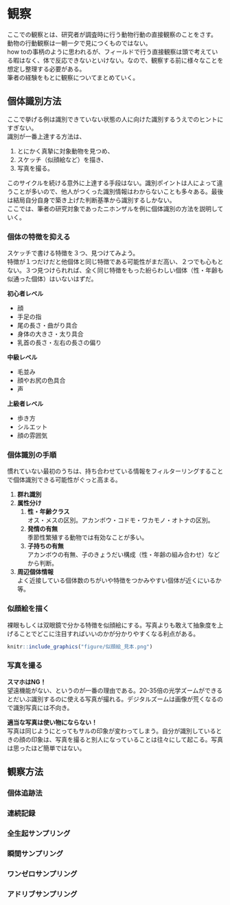 # 観察
ここでの観察とは、研究者が調査時に行う動物行動の直接観察のことをさす。<br>
動物の行動観察は一朝一夕で見につくものではない。<br>
how toの事柄のように思われるが、フィールドで行う直接観察は頭で考えている暇はなく、体で反応できないといけない。なので、観察する前に様々なことを想定し整理する必要がある。<br>
筆者の経験をもとに観察についてまとめていく。

## 個体識別方法
ここで挙げる例は識別できていない状態の人に向けた識別するうえでのヒントにすぎない。<br>
識別が一番上達する方法は、<br>

1. とにかく真摯に対象動物を見つめ、
1. スケッチ（似顔絵など）を描き、
1. 写真を撮る。<br>

このサイクルを続ける意外に上達する手段はない。識別ポイントは人によって違うことが多いので、他人がつくった識別情報はわからないことも多々ある。最後は結局自分自身で築き上げた判断基準から識別するしかない。<br>
ここでは、筆者の研究対象であったニホンザルを例に個体識別の方法を説明していく。

### 個体の特徴を抑える
スケッチで書ける特徴を３つ、見つけてみよう。<br>
特徴が１つだけだと他個体と同じ特徴である可能性がまだ高い、２つでも心もとない。３つ見つけられれば、全く同じ特徴をもった紛らわしい個体（性・年齢も似通った個体）はいないはずだ。

**初心者レベル**

- 顔
- 手足の指
- 尾の長さ・曲がり具合
- 身体の大きさ・太り具合
- 乳首の長さ・左右の長さの偏り

**中級レベル**

- 毛並み
- 顔やお尻の色具合
- 声

**上級者レベル**

- 歩き方
- シルエット
- 顔の雰囲気


### 個体識別の手順
慣れていない最初のうちは、持ち合わせている情報をフィルターリングすることで個体識別できる可能性がぐっと高まる。

1. **群れ識別**
1. **属性分け**
   1. **性・年齢クラス**<br>
  オス・メスの区別。アカンボウ・コドモ・ワカモノ・オトナの区別。
   1. **発情の有無**<br>
  季節性繁殖する動物では有効なことが多い。
   1. **子持ちの有無**<br>
  アカンボウの有無、子のきょうだい構成（性・年齢の組み合わせ）などから判断。
  
1. **周辺個体情報**<br>
よく近接している個体数のちがいや特徴をつかみやすい個体が近くにいるか等。


### 似顔絵を描く
裸眼もしくは双眼鏡で分かる特徴を似顔絵にする。写真よりも敢えて抽象度を上げることでどこに注目すればいいのかが分かりやすくなる利点がある。
```r
knitr::include_graphics("figure/似顔絵_見本.png")
```


### 写真を撮る
**スマホはNG！**<br>
望遠機能がない、というのが一番の理由である。20-35倍の光学ズームができるとだいぶ識別するのに使える写真が撮れる。デジタルズームは画像が荒くなるので識別写真には不向き。

**適当な写真は使い物にならない！**<br>
写真は同じようにとってもサルの印象が変わってしまう。自分が識別しているときの顔の印象は、写真を撮ると別人になっていることは往々にして起こる。写真は思ったほど簡単ではない。


## 観察方法
### 個体追跡法

### 連続記録

### 全生起サンプリング

### 瞬間サンプリング

### ワンゼロサンプリング

### アドリブサンプリング